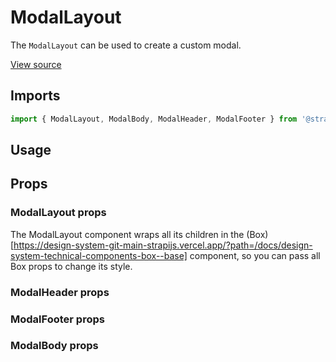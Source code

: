 

<Meta of={ModalLayoutStories} />

# ModalLayout

The `ModalLayout` can be used to create a custom modal.

[View source](https://github.com/strapi/design-system/tree/main/packages/design-system/src/ModalLayout)

## Imports

```js
import { ModalLayout, ModalBody, ModalHeader, ModalFooter } from '@strapi/design-system';
```

## Usage

<Canvas of={ModalLayoutStories.Base} />

## Props

### ModalLayout props

The ModalLayout component wraps all its children in the
(Box)\[https://design-system-git-main-strapijs.vercel.app/?path=/docs/design-system-technical-components-box--base]
component, so you can pass all Box props to change its style.

<ArgTypes of={ModalLayout} />

### ModalHeader props

<ArgTypes of={ModalHeader} />

### ModalFooter props

<ArgTypes of={ModalFooter} />

### ModalBody props

<ArgTypes of={ModalBody} />
